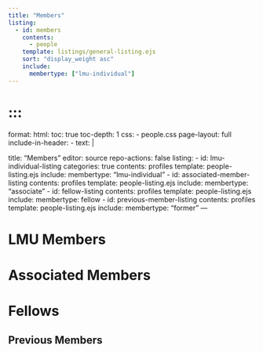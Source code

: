 ```yaml
---
title: "Members"
listing:
  - id: members
    contents: 
      - people
    template: listings/general-listing.ejs
    sort: "display_weight asc"
    include: 
      membertype: ["lmu-individual"]
---
```


::: {#members}
=======
format: 
  html:
    toc: true
    toc-depth: 1
    css:
      - people.css
    page-layout: full
    include-in-header: 
      - text: |
          <script src="../assets/javascript/display_name_hover.js" defer></script>
title: "Members"
editor: source
repo-actions: false
listing:
    - id: lmu-individual-listing
      categories: true
      contents: profiles
      template: people-listing.ejs
      include:
        membertype: "lmu-individual"
    - id: associated-member-listing
      contents: profiles
      template: people-listing.ejs
      include:
        membertype: "associate"
    - id: fellow-listing
      contents: profiles
      template: people-listing.ejs
      include:
        membertype: fellow
    - id: previous-member-listing
      contents: profiles
      template: people-listing.ejs
      include:
        membertype: "former"
---





# LMU Members
::: {#lmu-individual-listing}
:::

# Associated Members
::: {#associated-member-listing}
:::

# Fellows
::: {#fellow-listing}
:::


## Previous Members
::: {#previous-member-listing}
:::